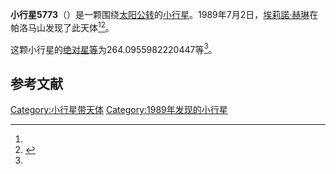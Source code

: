 {{Infobox planet
| bgcolour = #FFFFC0
| name = 5773
| symbol = 
| image = 
| caption = 
| discovery = yes
| discovery_ref = 
| discoverer = [[埃莉諾·赫琳|埃莉諾·赫琳]]
| discovery_site = [[帕洛马山|帕洛马山]] 
| discovered = 1989年7月2日
| designations = yes
| mp_name = 
| named_after = 
| alt_names = 1989 NO/ 1985 FJ
| mp_category = [[主带小行星|主带小行星]]
| orbit_ref = <ref name="a">[http://ssd.jpl.nasa.gov/sbdb.cgi?sstr=5773 5773] {{Wayback|url=http://ssd.jpl.nasa.gov/sbdb.cgi?sstr=5773 |date=20110610012026 }}，小行星數據庫瀏覽器（JPL Small-Body Database Browser）－[[美国国家航空航天局|美国国家航空航天局]]喷气推进实验室</ref>
| epoch = 2456400.5 (2013年4月18日更新)
| aphelion = {{convert|2.598882472321226|AU|km|3|abbr=on|lk=out}}
| perihelion = {{convert|1.905782860735489|AU|km|3|abbr=on}}
| semimajor = {{convert|2.252332666528358|AU|km|3|abbr=on}}
| eccentricity = 0.15386262
| period = 1234.659579 [[日|日]]<br />3.38[[儒略年|儒略年]]
| avg_speed = 
| inclination = 4.75968548073772
| asc_node = 355.7879100128715
| mean_anomaly = 
| arg_peri = 264.0955982220447
| satellites = 
| physical_characteristics = yes
| dimensions = 
| mass = 
| density = 
| surface_grav = 
| escape_velocity = 
| sidereal_day = 
| axial_tilt = 
| pole_ecliptic_lat = 
| pole_ecliptic_lon = 
| albedo = 
| temperatures= 
| temp_name1 = 
| mean_temp_1 = 
| max_temp_1 = 
| temp_name2 = 
| max_temp_2 = 
| spectral_type = 
| abs_magnitude = 264.0955982220447
}}

'''小行星5773'''（{{lang-en|5773}}）是一颗围绕[[太阳|太阳]][[公转|公转]]的[[小行星|小行星]]。1989年7月2日，[[埃莉諾·赫琳|埃莉諾·赫琳]]在帕洛马山发现了此天体<ref name="a" /><ref>{{cite news|title=小行星列表|url=http://cfa-www.harvard.edu/iau/lists/NumberedMPs.txt|accessdate=2013-07-08|newspaper=哈佛大学|archive-date=2008-05-17|archive-url=https://web.archive.org/web/20080517010638/http://cfa-www.harvard.edu/iau/lists/NumberedMPs.txt|dead-url=no}}</ref>。

这颗小行星的[[绝对星等|绝对星等]]为264.0955982220447等<ref name="a" />。

==参考文献==
{{reflist}}
{{Minor Planet Number|[[小行星5772|小行星5772]]|[[小行星5774|小行星5774]]}}

{{小天体}}

[[Category:小行星带天体|Category:小行星带天体]]
[[Category:1989年发现的小行星|Category:1989年发现的小行星]]

{{asteroid-stub}}
